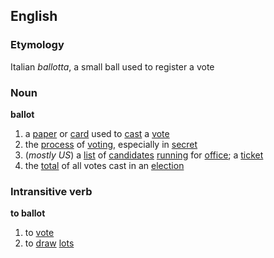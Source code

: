 ==English==
===Etymology===
Italian ''ballotta'', a small ball used to register a vote
===Noun===
{{wikipedia}}
'''ballot'''
# a [[paper]] or [[card]] used to [[cast]] a [[vote]]
# the [[process]] of [[voting]], especially in [[secret]]
#(''mostly US'') a [[list]] of [[candidate]]s [[running]] for [[office]]; a [[ticket]]
# the [[total]] of all votes cast in an [[election]]
===Intransitive verb===
'''to ballot'''
# to [[vote]]
# to [[draw]] [[lots]]